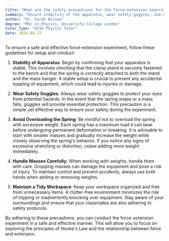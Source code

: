 ```yaml
---
title: "What are the safety precautions for the force-extension experiment?"
summary: "Ensure stability of the apparatus, wear safety goggles, and avoid overloading the spring to prevent accidents and ensure safety during the experiment."
author: "Dr. Sarah Wilson"
degree: "MSc in Physics, University College London"
tutor_type: "GCSE Physics Tutor"
date: 2024-04-27
---
```


To ensure a safe and effective force-extension experiment, follow these guidelines for setup and conduct:

1. **Stability of Apparatus**: Begin by confirming that your apparatus is stable. This involves checking that the clamp stand is securely fastened to the bench and that the spring is correctly attached to both the stand and the mass hanger. A stable setup is crucial to prevent any accidental toppling of equipment, which could lead to injuries or damage.

2. **Wear Safety Goggles**: Always wear safety goggles to protect your eyes from potential hazards. In the event that the spring snaps or a mass falls, goggles will provide essential protection. This precaution is a simple yet effective way to ensure your safety during the experiment.

3. **Avoid Overloading the Spring**: Be mindful not to overload the spring with excessive weight. Each spring has a maximum load it can bear before undergoing permanent deformation or breaking. It is advisable to start with smaller masses and gradually increase the weight while closely observing the spring's behavior. If you notice any signs of excessive stretching or distortion, cease adding more weight immediately.

4. **Handle Masses Carefully**: When working with weights, handle them with care. Dropping masses can damage the equipment and pose a risk of injury. To maintain control and prevent accidents, always use both hands when adding or removing weights.

5. **Maintain a Tidy Workspace**: Keep your workspace organized and free from unnecessary items. A clutter-free environment minimizes the risk of tripping or inadvertently knocking over equipment. Stay aware of your surroundings and ensure that your classmates are also adhering to safety protocols.

By adhering to these precautions, you can conduct the force-extension experiment in a safe and effective manner. This will allow you to focus on exploring the principles of Hooke's Law and the relationship between force and extension.
    